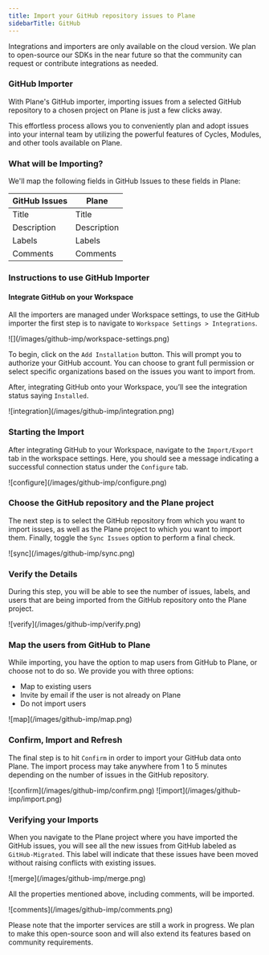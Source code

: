 ```yaml
---
title: Import your GitHub repository issues to Plane
sidebarTitle: GitHub
---
```

<Tip>Integrations and importers are only available on the cloud version. We plan to open-source our SDKs in the near future so that the community can request or contribute integrations as needed.</Tip>

### GitHub Importer

With Plane's GitHub importer, importing issues from a selected GitHub repository to a chosen project on Plane is just a few clicks away.

This effortless process allows you to conveniently plan and adopt issues into your internal team by utilizing the powerful features of Cycles, Modules, and other tools available on Plane.

### What will be Importing?

We'll map the following fields in GitHub Issues to these fields in Plane:

| **GitHub Issues** | **Plane**   |
|-------------------|-------------|
| Title             | Title       |
| Description       | Description |
| Labels            | Labels      |
| Comments          | Comments    |

### Instructions to use GitHub Importer

#### Integrate GitHub on your Workspace

All the importers are managed under Workspace settings, to use the GitHub importer the first step is to navigate to `Workspace Settings > Integrations`.

<Frame>![](/images/github-imp/workspace-settings.png)</Frame>

To begin, click on the `Add Installation` button. This will prompt you to authorize your GitHub account. You can choose to grant full permission or select specific organizations based on the issues you want to import from.

After, integrating GitHub onto your Workspace, you’ll see the integration status saying `Installed`.

<Frame>![integration](/images/github-imp/integration.png)</Frame>

### Starting the Import

After integrating GitHub to your Workspace, navigate to the `Import/Export` tab in the workspace settings. Here, you should see a message indicating a successful connection status under the `Configure` tab.

<Frame>![configure](/images/github-imp/configure.png)</Frame>

### Choose the GitHub repository and the Plane project

The next step is to select the GitHub repository from which you want to import issues, as well as the Plane project to which you want to import them. Finally, toggle the `Sync Issues` option to perform a final check.

<Frame>![sync](/images/github-imp/sync.png)</Frame>

### Verify the Details

During this step, you will be able to see the number of issues, labels, and users that are being imported from the GitHub repository onto the Plane project.

<Frame>![verify](/images/github-imp/verify.png)</Frame>

### Map the users from GitHub to Plane

While importing, you have the option to map users from GitHub to Plane, or choose not to do so. We provide you with three options:

*   Map to existing users
*   Invite by email if the user is not already on Plane
*   Do not import users

<Frame>![map](/images/github-imp/map.png)</Frame>

### Confirm, Import and Refresh

The final step is to hit `Confirm` in order to import your GitHub data onto Plane. The import process may take anywhere from 1 to 5 minutes depending on the number of issues in the GitHub repository.

<Frame>![confirm](/images/github-imp/confirm.png)</Frame>


<Frame>![import](/images/github-imp/import.png)</Frame>

### Verifying your Imports

When you navigate to the Plane project where you have imported the GitHub issues, you will see all the new issues from GitHub labeled as `GitHub-Migrated`. This label will indicate that these issues have been moved without raising conflicts with existing issues.

<Frame>![merge](/images/github-imp/merge.png)</Frame>

All the properties mentioned above, including comments, will be imported.

<Frame>![comments](/images/github-imp/comments.png)</Frame>

<Tip>Please note that the importer services are still a work in progress. We plan to make this open-source soon and will also extend its features based on community requirements.</Tip>